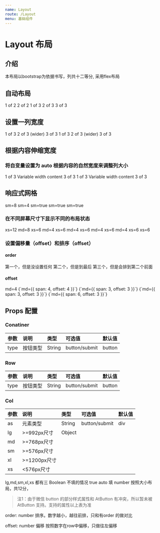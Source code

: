 ```yaml
---
name: Layout
route: /Layout
menu: 基础组件
---
```




# Layout 布局

## 介绍
本布局以bootstrap为依据书写，列共十二等分, 采用flex布局

## 自动布局
<Playground>
  <Container>
    <Row>
      <Col>1 of 2</Col>
      <Col>2 of 2</Col>
    </Row>
    <Row>
      <Col>1 of 3</Col>
      <Col>2 of 3</Col>
      <Col>3 of 3</Col>
    </Row>
  </Container>
</Playground>

## 设置一列宽度
<Playground>
  <Container>
    <Row>
      <Col>1 of 3</Col>
      <Col xs={6}>2 of 3 (wider)</Col>
      <Col>3 of 3</Col>
    </Row>
    <Row>
      <Col>1 of 3</Col>
      <Col xs={5}>2 of 3 (wider)</Col>
      <Col>3 of 3</Col>
    </Row>
  </Container>
</Playground>

## 根据内容伸缩宽度
### 将自变量设置为 auto 根据内容的自然宽度来调整列大小
<Playground>
  <Container>
    <Row className="justify-content-md-center">
      <Col xs lg="2">
        1 of 3
      </Col>
      <Col md="auto">Variable width content</Col>
      <Col xs lg="2">
        3 of 3
      </Col>
    </Row>
    <Row>
      <Col>1 of 3</Col>
      <Col md="auto">Variable width content</Col>
      <Col xs lg="2">
        3 of 3
      </Col>
    </Row>
  </Container>
</Playground>

## 响应式网格
<Playground>
  <Container>
    <Row>
      <Col sm={8}>sm=8</Col>
      <Col sm={4}>sm=4</Col>
    </Row>
    <Row>
      <Col sm>sm=true</Col>
      <Col sm>sm=true</Col>
      <Col sm>sm=true</Col>
    </Row>
  </Container>
</Playground>

### 在不同屏幕尺寸下显示不同的布局状态
<Playground>
  <Container>
    <Row>
      <Col xs={12} md={8}>
        xs=12 md=8
      </Col>
      <Col xs={6} md={4}>
        xs=6 md=4
      </Col>
    </Row>
    <Row>
      <Col xs={6} md={4}>
        xs=6 md=4
      </Col>
      <Col xs={6} md={4}>
        xs=6 md=4
      </Col>
      <Col xs={6} md={4}>
        xs=6 md=4
      </Col>
    </Row>
    <Row>
      <Col xs={6}>xs=6</Col>
      <Col xs={6}>xs=6</Col>
    </Row>
  </Container>
</Playground>


### 设置偏移量（offset）和排序（offset）
#### order
<Playground>
  <Container>
    <Row>
      <Col xs>第一个，但是没设置任何</Col>
      <Col xs={{ order: 12 }}>第二个，但是到最后</Col>
      <Col xs={{ order: 1 }}>第三个，但是会排到第二个前面</Col>
    </Row>
  </Container>
</Playground>

#### offset
<Playground>
  <Container>
    <Row>
      <Col md={4}>md=4</Col>
      <Col md={{ span: 4, offset: 4 }}>{`md={{ span: 4, offset: 4 }}`}</Col>
    </Row>
    <Row>
      <Col md={{ span: 3, offset: 3 }}>{`md={{ span: 3, offset: 3 }}`}</Col>
      <Col md={{ span: 3, offset: 3 }}>{`md={{ span: 3, offset: 3 }}`}</Col>
    </Row>
    <Row>
      <Col md={{ span: 6, offset: 3 }}>{`md={{ span: 6, offset: 3 }}`}</Col>
    </Row>
  </Container>
</Playground>

## Props 配置
### Conatiner
| 参数 | 说明 | 类型 | 可选值 | 默认值 |
| :--- | :--- | :---- | :--- | :---- |
| type | 按钮类型 | String | button/submit | button



### Row
| 参数 | 说明 | 类型 | 可选值 | 默认值 |
| :--- | :--- | :---- | :--- | :---- |
| type | 按钮类型 | String | button/submit | button


### Col
| 参数 |     说明    | 类型 | 可选值 | 默认值 |
| :--- | :---       | :---- | :--- | :---- |
| as |   元素类型   | String | button/submit | div
| lg | >=992px尺寸 | Object  
| md | >=768px尺寸 |
| sm | >=576px尺寸 |
| xl | >=1200px尺寸 |
| xs | <576px尺寸 |

lg,md,sm,xl,xs 都有三
Boolean 不填的情况 true auto
填 number 按照大小布局，共12分，

> 注1：由于微信 button 的部分样式属性和 AtButton 有冲突，所以暂未被 AtButton 支持。支持的属性以上表为准

order: number 排序。数字越小，越往前排，只和有order 的做对比

offset: number 偏移 按照数字在row中偏移，只做往左偏移





